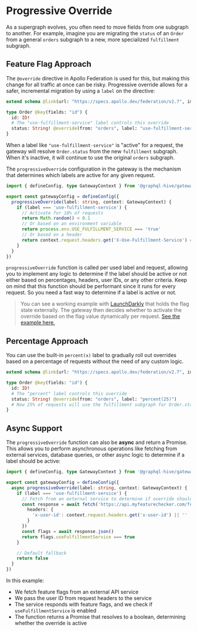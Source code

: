 # Progressive Override

As a supergraph evolves, you often need to move fields from one subgraph to another. For example,
imagine you are migrating the `status` of an `Order` from a general `orders` subgraph to a new, more
specialized `fulfillment` subgraph.

## Feature Flag Approach

The `@override` directive in Apollo Federation is used for this, but making this change for all
traffic at once can be risky. Progressive override allows for a safer, incremental migration by
using a `label` on the directive:

```graphql filename="fulfillment-subgraph.graphql"
extend schema @link(url: "https://specs.apollo.dev/federation/v2.7", import: ["@key", "@override"])

type Order @key(fields: "id") {
  id: ID!
  # The "use-fulfillment-service" label controls this override
  status: String! @override(from: "orders", label: "use-fulfillment-service")
}
```

When a label like `"use-fulfillment-service"` is "active" for a request, the gateway will resolve
`Order.status` from the new `fulfillment` subgraph. When it's inactive, it will continue to use the
original `orders` subgraph.

The `progressiveOverride` configuration in the gateway is the mechanism that determines which labels
are active for any given request.

```ts filename="gateway-config.ts"
import { defineConfig, type GatewayContext } from '@graphql-hive/gateway'

export const gatewayConfig = defineConfig({
  progressiveOverride(label: string, context: GatewayContext) {
    if (label === 'use-fulfillment-service') {
      // Activate for 10% of requests
      return Math.random() < 0.1
      // Or based on an environment variable
      return process.env.USE_FULFILLMENT_SERVICE === 'true'
      // Or based on a header
      return context.request.headers.get('X-Use-Fulfillment-Service') === 'true'
    }
  }
})
```

`progressiveOverride` function is called per used label and request, allowing you to implement any
logic to determine if the label should be active or not either based on percentages, headers, user
IDs, or any other criteria. Keep on mind that this function should be performant since it runs for
every request. So you need a fast way to determine if a label is active or not.

> You can see a working example with [LaunchDarkly](https://launchdarkly.com/) that holds the flag
> state externally. The gateway then decides whether to activate the override based on the flag
> value dynamically per request.
> [See the example here.](https://github.com/graphql-hive/gateway/tree/main/examples/launchdarkly-override)

## Percentage Approach

You can use the built-in `percent(x)` label to gradually roll out overrides based on a percentage of
requests without the need of any custom logic.

```graphql filename="fulfillment-subgraph.graphql"
extend schema @link(url: "https://specs.apollo.dev/federation/v2.7", import: ["@key", "@override"])

type Order @key(fields: "id") {
  id: ID!
  # The "percent" label controls this override
  status: String! @override(from: "orders", label: "percent(25)")
  # Now 25% of requests will use the fulfillment subgraph for Order.status
}
```

## Async Support

The `progressiveOverride` function can also be **async** and return a Promise. This allows you to
perform asynchronous operations like fetching from external services, database queries, or other
async logic to determine if a label should be active:

```ts filename="gateway-config.ts"
import { defineConfig, type GatewayContext } from '@graphql-hive/gateway'

export const gatewayConfig = defineConfig({
  async progressiveOverride(label: string, context: GatewayContext) {
    if (label === 'use-fulfillment-service') {
      // Fetch from an external service to determine if override should be active
      const response = await fetch('https://api.myfeaturechecker.com/feature-flags', {
        headers: {
          'x-user-id': context.request.headers.get('x-user-id') || ''
        }
      })
      const flags = await response.json()
      return flags.useFulfillmentService === true
    }

    // Default fallback
    return false
  }
})
```

In this example:

- We fetch feature flags from an external API service
- We pass the user ID from request headers to the service
- The service responds with feature flags, and we check if `useFulfillmentService` is enabled
- The function returns a Promise that resolves to a boolean, determining whether the override is
  active
